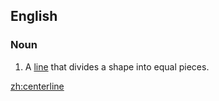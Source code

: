 ==English==

===Noun===
{{en-noun|sg=[[center]][[line]]}}

# A [[line]] that divides a shape into equal pieces.

[[zh:centerline]]